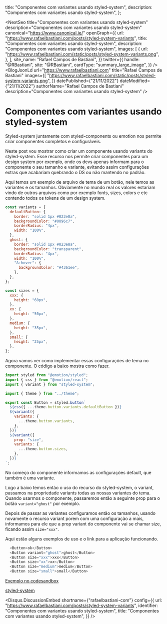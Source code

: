 

  title: "Componentes com variantes usando styled-system",
  description: "Componentes com variantes usando styled-system",
};

<NextSeo
  title="Componentes com variantes usando styled-system"
  description="Componentes com variantes usando styled-system"
  canonical="https://www.canonical.ie/"
  openGraph={{
    url: "https://www.rafaelbastiani.com/posts/styled-system-variants",
    title: "Componentes com variantes usando styled-system",
    description: "Componentes com variantes usando styled-system",
    images: [
      {
        url: "https://www.rafaelbastiani.com/static/posts/styled-system-variants.png",
      },
    ],
    site_name: "Rafael Campos de Bastiani",
  }}
  twitter={{
    handle: "@RBastiani",
    site: "@RBastiani",
    cardType: "summary_large_image",
  }}
/>
<BlogJsonLd
  url="https://www.rafaelbastiani.com"
  title="Rafael Campos de Bastiani"
  images={[
    "https://www.rafaelbastiani.com/static/posts/styled-system-variants.png",
  ]}
  datePublished={"21/11/2022"}
  dateModified={"21/11/2022"}
  authorName="Rafael Campos de Bastiani"
  description="Componentes com variantes usando styled-system"
/>

<PostBox>

# Componentes com variantes usando styled-system

Styled-system juntamente com styled-components ou emotion nos permite criar componentes completos e configuráveis.

Neste post vou mostrar como criar um componente usando variants do styled-system. Esse recurso nos permite criar componentes para um design system por exemplo, onde os devs apenas informam para o componente o seu tamanho e variante, evitando assim configurações extras que acabariam quebrando o DS ou não mantendo no padrão.

Aqui temos um exemplo de arquivo de tema de um botão, nele temos as variantes e os tamanhos. Obviamente no mundo real os valores estariam vindo de outros arquivos como por exemplo fonts, sizes, colors e etc contendo todos os tokens de um design system.

```js
const variants = {
  defaultButton: {
    border: "solid 1px #023e8a",
    backgroundColor: "#0096c7",
    borderRadius: "4px",
    width: "100%",
  },
  ghost: {
    border: "solid 1px #023e8a",
    backgroundColor: "transparent",
    borderRadius: "4px",
    width: "100%",
    "&:hover": {
      backgroundColor: "#4361ee",
    },
  },
};
```

```js
const sizes = {
  xxx: {
    height: "60px",
  },
  xx: {
    height: "50px",
  },
  medium: {
    height: "35px",
  },
  small: {
    height: "25px",
  },
};
```

Agora vamos ver como implementar essas configurações de tema no componente. O código a baixo mostra como fazer.

```js
import styled from "@emotion/styled";
import { css } from "@emotion/react";
import { variant } from "styled-system";

import { theme } from "../theme";

export const Button = styled.button`
  ${css({ ...theme.button.variants.defaultButton })}
  ${variant({
    variants: {
      ...theme.button.variants,
    },
  })}
  ${variant({
    prop: "size",
    variants: {
      ...theme.button.sizes,
    },
  })}
`;
```

No começo do componente informamos as configurações default, que também é uma variante.

Logo a baixo temos então o uso do recurso do styled-system, o variant, passamos na propriedade variants todas as nossas variantes do tema. Quando usarmos o componente, passaremos então a seguinte prop para o botão `variant="ghost"` por exemplo.

Depois de passar as variantes configuramos então os tamanhos, usando novamente o recurso variant porem com uma configuração a mais, informamos para ele que a prop variant do componente vai se chamar size, ficando assim `size="xxx"`.

Aqui estão alguns exemplos de uso e o link para a aplicação funcionando.

```js
  <Button>ok</Button>
  <Button variant="ghost">ghost</Button>
  <Button size="xxx">xxx</Button>
  <Button size="xx">xx</Button>
  <Button size="medium">medium</Button>
  <Button size="small">small</Button>
```

[Exemplo no codesandbox](https://codesandbox.io/s/styled-system-post-q3sdhd?file=/src/App.tsx)

[styled-system](https://styled-system.com/variants/)

<Disqus.DiscussionEmbed
  shortname={"rafaelbastiani-com"}
  config={{
    url: "https://www.rafaelbastiani.com/posts/styled-system-variants",
    identifier: "Componentes com variantes usando styled-system",
    title: "Componentes com variantes usando styled-system",
  }}
/>

</PostBox>
